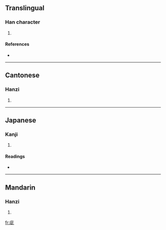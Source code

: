 ==Translingual==

===Han character===
{{Han char|rn=53|rad=广|as=05|sn=8|four=0011<sub>1</sub>|canj=戈卜一心 (IYMP)}}

# {{defn|Han|sort=广05}}

====References====
* {{Han ref|kx=0345.010|dkj=09282|dj=0654.140|hdz=20882.040|uh=5E9B|ud=24219|bh=CEB8|bd=52920}}

----

==Cantonese==

===Hanzi===
{{yue-hanzi|jyut=|y=chi3}}

# {{defn|Cantonese}}

----

==Japanese==

===Kanji===
{{ja-kanji|grade=|rs=广05}}

# {{defn|Japanese}}

====Readings====
* {{ja-readings|on=[[し]] (shi), [[じ]] (ji)|kun=}}

----

==Mandarin==

===Hanzi===
{{cmn-hanzi|pin=[[cī]] ([[ci1]])|wg=tz'u<sup>1</sup>}}

# {{defn|Mandarin}}

[[fr:庛]]
